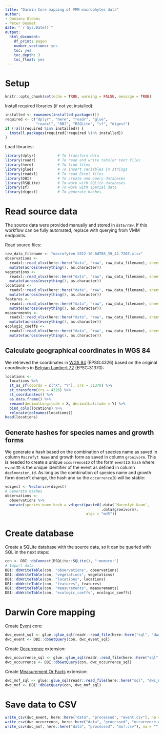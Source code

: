 ```yaml
---
title: "Darwin Core mapping of VMM macrophytes data"
author:
- Damiano Oldoni
- Peter Desmet
date: "`r Sys.Date()`"
output:
  html_document:
    df_print: paged
    number_sections: yes
    toc: yes
    toc_depth: 3
    toc_float: yes
---
```


# Setup 

```r
knitr::opts_chunk$set(echo = TRUE, warning = FALSE, message = TRUE)
```

Install required libraries (if not yet installed):

```r
installed <- rownames(installed.packages())
required <- c("dplyr", "here", "readr", "glue", 
              "readxl", "DBI", "RSQLite", "sf", "digest")
if (!all(required %in% installed)) {
  install.packages(required[!required %in% installed])
}
```

Load libraries:

```r
library(dplyr)          # To transform data
library(readr)          # To read and write tabular text files
library(here)           # To find files
library(glue)           # To insert variables in strings
library(readxl)         # To read Excel files
library(DBI)            # To create and query databases
library(RSQLite)        # To work with SQLite databases
library(sf)             # To work with spatial data
library(digest)         # To generate hashes
```

# Read source data

The source data were provided manually and stored in `data/raw`. If this workflow can be fully automated, replace with querying from VMM endpoints.

Read source files:

```r
raw_data_filename <- "macrofyten 2022-10-04T08_39_42.720Z.xlsx"
observations <-
  readxl::read_xlsx(here::here("data", "raw", raw_data_filename), sheet = "opnames_lijst") %>%
  mutate(across(everything(), as.character))
vegetations <-
  readxl::read_xlsx(here::here("data", "raw", raw_data_filename), sheet = "vegetatie-ontwikkeling") %>%
  mutate(across(everything(), as.character))
locations <-
  readxl::read_xlsx(here::here("data", "raw", raw_data_filename), sheet = "meetplaatsen") %>%
  mutate(across(everything(), as.character))
features <-
  readxl::read_xlsx(here::here("data", "raw", raw_data_filename), sheet = "kenmerken") %>%
  mutate(across(everything(), as.character))
measurements <-
  readxl::read_xlsx(here::here("data", "raw", raw_data_filename), sheet = "veldmetingen (FC)") %>%
  mutate(across(everything(), as.character))
ecologic_coeffs <-
  readxl::read_xlsx(here::here("data", "raw", raw_data_filename), sheet = "EKC MAF") %>%
  mutate(across(everything(), as.character))
```

## Calculate geographical coordinates in WGS 84

We retrieved the coordinates in [WGS 84](https://epsg.io/4326) (EPSG:4326) based on the original coordinates in [Belgian Lambert 72](https://epsg.io/31370) (EPSG:31370):

```r
locations <-
  locations %>%
  st_as_sf(coords = c("X", "Y"), crs = 31370) %>%
  st_transform(crs = 4326) %>%
  st_coordinates() %>%
  as.data.frame() %>%
  rename(decimalLongitude = X, decimalLatitude = Y) %>%
  bind_cols(locations) %>%
  relocate(colnames(locations))
head(locations)
```

## Generate hashes for species names and growth forms

We generate a hash based on the combination of species name as saved in column `Macrofyt Naam` and growth form as saved in column `groeivorm`. This is needed to create a unique `occurrenceID` of the form `eventID:hash` where `eventID` is the unique identifier of the event as defined in column `deelmonster_id`. As long as the combination of species name and growth form doesn't change, the hash and so the `occurrenceID` will be stable:

```r
vdigest <- Vectorize(digest)
# Generate hashes
observations <-
  observations %>% 
  mutate(species_name_hash = vdigest(paste0(.data$`Macrofyt Naam`,
                                            .data$groeivorm),
                                     algo = "md5"))
```

# Create database

Create a SQLite database with the source data, so it can be queried with SQL in the next steps:

```r
con <- DBI::dbConnect(RSQLite::SQLite(), ":memory:")
# Import data
DBI::dbWriteTable(con, "observations", observations)
DBI::dbWriteTable(con, "vegetations", vegetations)
DBI::dbWriteTable(con, "locations", locations)
DBI::dbWriteTable(con, "features", features)
DBI::dbWriteTable(con, "measurements", measurements)
DBI::dbWriteTable(con, "ecologic_coeffs", ecologic_coeffs)
```

# Darwin Core mapping

Create [Event](https://rs.gbif.org/core/dwc_event_2022-02-02.xml) core:

```r
dwc_event_sql <- glue::glue_sql(readr::read_file(here::here("sql", "dwc_event.sql")), .con = con)
dwc_event <- DBI::dbGetQuery(con, dwc_event_sql)
```

Create [Occurrence](https://rs.gbif.org/core/dwc_occurrence_2022-02-02.xml) extension:

```r
dwc_occurrence_sql <- glue::glue_sql(readr::read_file(here::here("sql", "dwc_occurrence.sql")), .con = con)
dwc_occurrence <- DBI::dbGetQuery(con, dwc_occurrence_sql)
```

Create [Measurement Or Facts](https://rs.gbif.org/extension/dwc/measurements_or_facts_2022-02-02.xml) extension:

```r
dwc_mof_sql <- glue::glue_sql(readr::read_file(here::here("sql", "dwc_mof.sql")), .con = con)
dwc_mof <- DBI::dbGetQuery(con, dwc_mof_sql)
```

# Save data to CSV

```r
write_csv(dwc_event, here::here("data", "processed", "event.csv"), na = "")
write_csv(dwc_occurrence, here::here("data", "processed", "occurrence.csv"), na = "")
write_csv(dwc_mof, here::here("data", "processed", "mof.csv"), na = "")
```
